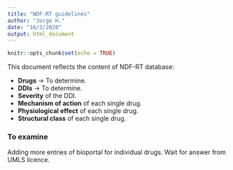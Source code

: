 ---
title: "NDF-RT guidelines"
author: "Jorge H."
date: "16/3/2020"
output: html_document
---

```{r setup, include=FALSE}
knitr::opts_chunk$set(echo = TRUE)
```

This document reflects the content of NDF-RT database:

+ **Drugs** -> To determine.
+ **DDIs** -> To determine.
+ **Severity** of the DDI.
+ **Mechanism of action** of each single drug.
+ **Physiological effect** of each single drug.
+ **Structural class** of each single drug.

### To examine
Adding more entries of bioportal for individual drugs.
Wait for answer from UMLS licence.


